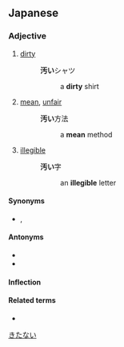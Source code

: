 ==Japanese==
{{ja-kanjitab|きたな|sort=きたない|yomi=kun}}

===Adjective===
{{ja-adj|infl=i|きたない|kyu=污い}}

# [[dirty]]
#: '''汚い'''シャツ
#:: a '''dirty''' shirt
# [[mean]], [[unfair]]
#: '''汚い'''方法
#:: a '''mean''' method
# [[illegible]]
#: '''汚い'''字
#:: an '''illegible''' letter

====Synonyms====
* {{sense|mean}} {{ja-r|卑しい|いやし.い}}, {{ja-r|醜い|みにくい}}

====Antonyms====
* {{ja-r|清い|きよい}}
* {{ja-r|奇麗|きれい}}

====Inflection====
{{ja-i|きたな}}

====Related terms====
* {{ja-r|汚れる|よごれる}}

[[Category:Japanese basic words|きたない]]